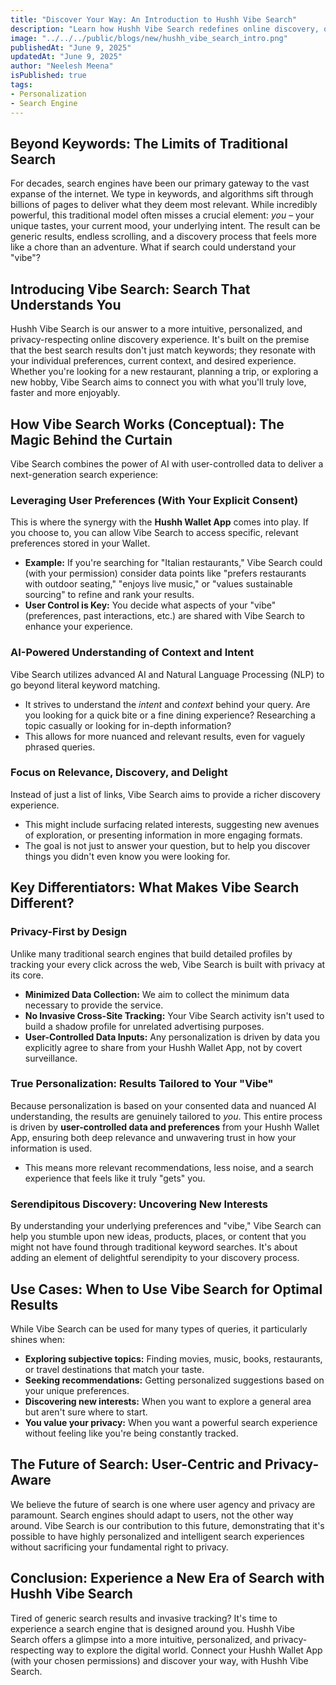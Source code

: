 ```yaml
---
title: "Discover Your Way: An Introduction to Hushh Vibe Search"
description: "Learn how Hushh Vibe Search redefines online discovery, offering personalized and privacy-respecting search experiences."
image: "../../../public/blogs/new/hushh_vibe_search_intro.png"
publishedAt: "June 9, 2025"
updatedAt: "June 9, 2025"
author: "Neelesh Meena"
isPublished: true
tags: 
- Personalization
- Search Engine
---
```


## Beyond Keywords: The Limits of Traditional Search

For decades, search engines have been our primary gateway to the vast expanse of the internet. We type in keywords, and algorithms sift through billions of pages to deliver what they deem most relevant. While incredibly powerful, this traditional model often misses a crucial element: *you* – your unique tastes, your current mood, your underlying intent. The result can be generic results, endless scrolling, and a discovery process that feels more like a chore than an adventure. What if search could understand your "vibe"?

## Introducing Vibe Search: Search That Understands You

Hushh Vibe Search is our answer to a more intuitive, personalized, and privacy-respecting online discovery experience. It's built on the premise that the best search results don't just match keywords; they resonate with your individual preferences, current context, and desired experience. Whether you're looking for a new restaurant, planning a trip, or exploring a new hobby, Vibe Search aims to connect you with what you'll truly love, faster and more enjoyably.

## How Vibe Search Works (Conceptual): The Magic Behind the Curtain

Vibe Search combines the power of AI with user-controlled data to deliver a next-generation search experience:

### Leveraging User Preferences (With Your Explicit Consent)
This is where the synergy with the **Hushh Wallet App** comes into play. If you choose to, you can allow Vibe Search to access specific, relevant preferences stored in your Wallet.
*   **Example:** If you're searching for "Italian restaurants," Vibe Search could (with your permission) consider data points like "prefers restaurants with outdoor seating," "enjoys live music," or "values sustainable sourcing" to refine and rank your results.
*   **User Control is Key:** You decide what aspects of your "vibe" (preferences, past interactions, etc.) are shared with Vibe Search to enhance your experience.

### AI-Powered Understanding of Context and Intent
Vibe Search utilizes advanced AI and Natural Language Processing (NLP) to go beyond literal keyword matching.
*   It strives to understand the *intent* and *context* behind your query. Are you looking for a quick bite or a fine dining experience? Researching a topic casually or looking for in-depth information?
*   This allows for more nuanced and relevant results, even for vaguely phrased queries.

### Focus on Relevance, Discovery, and Delight
Instead of just a list of links, Vibe Search aims to provide a richer discovery experience.
*   This might include surfacing related interests, suggesting new avenues of exploration, or presenting information in more engaging formats.
*   The goal is not just to answer your question, but to help you discover things you didn't even know you were looking for.

## Key Differentiators: What Makes Vibe Search Different?

### Privacy-First by Design
Unlike many traditional search engines that build detailed profiles by tracking your every click across the web, Vibe Search is built with privacy at its core.
*   **Minimized Data Collection:** We aim to collect the minimum data necessary to provide the service.
*   **No Invasive Cross-Site Tracking:** Your Vibe Search activity isn't used to build a shadow profile for unrelated advertising purposes.
*   **User-Controlled Data Inputs:** Any personalization is driven by data you explicitly agree to share from your Hushh Wallet App, not by covert surveillance.

### True Personalization: Results Tailored to Your "Vibe"
Because personalization is based on your consented data and nuanced AI understanding, the results are genuinely tailored to *you*. This entire process is driven by **user-controlled data and preferences** from your Hushh Wallet App, ensuring both deep relevance and unwavering trust in how your information is used.
*   This means more relevant recommendations, less noise, and a search experience that feels like it truly "gets" you.

### Serendipitous Discovery: Uncovering New Interests
By understanding your underlying preferences and "vibe," Vibe Search can help you stumble upon new ideas, products, places, or content that you might not have found through traditional keyword searches. It's about adding an element of delightful serendipity to your discovery process.

## Use Cases: When to Use Vibe Search for Optimal Results

While Vibe Search can be used for many types of queries, it particularly shines when:
*   **Exploring subjective topics:** Finding movies, music, books, restaurants, or travel destinations that match your taste.
*   **Seeking recommendations:** Getting personalized suggestions based on your unique preferences.
*   **Discovering new interests:** When you want to explore a general area but aren't sure where to start.
*   **You value your privacy:** When you want a powerful search experience without feeling like you're being constantly tracked.

## The Future of Search: User-Centric and Privacy-Aware

We believe the future of search is one where user agency and privacy are paramount. Search engines should adapt to users, not the other way around. Vibe Search is our contribution to this future, demonstrating that it's possible to have highly personalized and intelligent search experiences without sacrificing your fundamental right to privacy.

## Conclusion: Experience a New Era of Search with Hushh Vibe Search

Tired of generic search results and invasive tracking? It's time to experience a search engine that is designed around you. Hushh Vibe Search offers a glimpse into a more intuitive, personalized, and privacy-respecting way to explore the digital world. Connect your Hushh Wallet App (with your chosen permissions) and discover your way, with Hushh Vibe Search.
